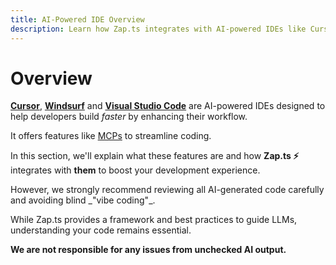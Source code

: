```yaml
---
title: AI-Powered IDE Overview
description: Learn how Zap.ts integrates with AI-powered IDEs like Cursor, Windsurf, and VS Code to enhance your development experience.
---
```


# Overview

[**Cursor**](https://www.cursor.com/), [**Windsurf**](https://windsurf.com/) and [**Visual Studio Code**](https://code.visualstudio.com/) are AI-powered IDEs designed to help developers build *faster* by enhancing their workflow.

It offers features like [MCPs](https://modelcontextprotocol.io/overview) to streamline coding.

In this section, we'll explain what these features are and how **Zap.ts ⚡️** integrates with **them** to boost your development experience.

<Callout type="warn">
However, we strongly recommend reviewing all AI-generated code carefully and avoiding blind _"vibe coding"_.

While Zap.ts provides a framework and best practices to guide LLMs, understanding your code remains essential.

**We are not responsible for any issues from unchecked AI output.**
</Callout>
